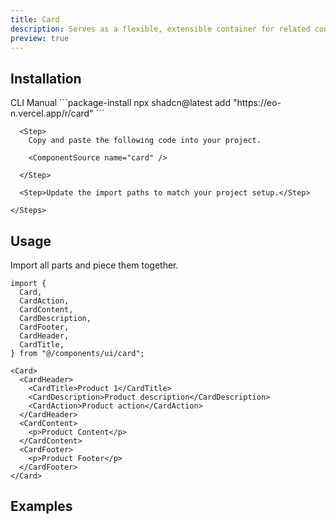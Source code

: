 ```yaml
---
title: Card
description: Serves as a flexible, extensible container for related content.
preview: true
---
```


<ComponentTabs name="card-demo" />

## Installation

<CodeTabs>

  <TabsList>
    <TabsTrigger value="cli">CLI</TabsTrigger>
    <TabsTrigger value="manual">Manual</TabsTrigger>
  </TabsList>

  <TabsContent value="cli">
    ```package-install 
    npx shadcn@latest add "https://eo-n.vercel.app/r/card"
    ```
  </TabsContent>

  <TabsContent value="manual">
    <Steps>

      <Step>
        Copy and paste the following code into your project.

        <ComponentSource name="card" />

      </Step>
      
      <Step>Update the import paths to match your project setup.</Step>

    </Steps>
  </TabsContent>

</CodeTabs>

## Usage

Import all parts and piece them together.

```tsx
import {
  Card,
  CardAction,
  CardContent,
  CardDescription,
  CardFooter,
  CardHeader,
  CardTitle,
} from "@/components/ui/card";
```

```tsx
<Card>
  <CardHeader>
    <CardTitle>Product 1</CardTitle>
    <CardDescription>Product description</CardDescription>
    <CardAction>Product action</CardAction>
  </CardHeader>
  <CardContent>
    <p>Product Content</p>
  </CardContent>
  <CardFooter>
    <p>Product Footer</p>
  </CardFooter>
</Card>
```

## Examples

<ComponentTabs name="card-demo-1" />
